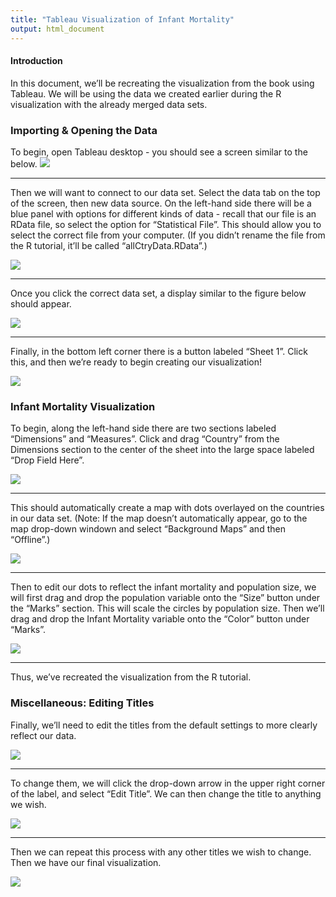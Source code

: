 ```yaml
---
title: "Tableau Visualization of Infant Mortality"
output: html_document
---
```


#### Introduction

In this document, we'll be recreating the visualization from the book using Tableau. We will be using the data we created earlier during the R visualization with the already merged data sets.

### Importing & Opening the Data 
To begin, open Tableau desktop - you should see a screen similar to the below.
![](IM_simple_figures/open.png)

***
Then we will want to connect to our data set. Select the data tab on the top of the screen, then new data source. On the left-hand side there will be a blue panel with options for different kinds of data - recall that our file is an RData file, so select the option for "Statistical File". This should allow you to select the correct file from your computer. (If you didn't rename the file from the R tutorial, it'll be called "allCtryData.RData".)

![](IM_simple_figures/open_data.png)

***
Once you click the correct data set, a display similar to the figure below should appear.

![](IM_simple_figures/data.png)

***
Finally, in the bottom left corner there is a button labeled "Sheet 1". Click this, and then we're ready to begin creating our visualization!

![](IM_simple_figures/sheet.png)

### Infant Mortality Visualization

To begin, along the left-hand side there are two sections labeled "Dimensions" and "Measures". Click and drag "Country" from the Dimensions section to the center of the sheet into the large space labeled "Drop Field Here". 

![](IM_simple_figures/dim.png)

***
This should automatically create a map with dots overlayed on the countries in our data set. (Note: If the map doesn't automatically appear, go to the map drop-down windown and select "Background Maps" and then "Offline".)

![](IM_simple_figures/ctry.png)

***
Then to edit our dots to reflect the infant mortality and population size, we will first drag and drop the population variable onto the "Size" button under the "Marks" section. This will scale the circles by population size. Then we'll drag and drop the Infant Mortality variable onto the "Color" button under "Marks". 

![](IM_simple_figures/color_size.png)

***
Thus, we've recreated the visualization from the R tutorial.

### Miscellaneous: Editing Titles
Finally, we'll need to edit the titles from the default settings to more clearly reflect our data. 

![](IM_simple_figures/inc_title.png)

***
To change them, we will click the drop-down arrow in the upper right corner of the label, and select "Edit Title". We can then change the title to anything we wish.

![](IM_simple_figures/edit.png)

***
Then we can repeat this process with any other titles we wish to change. Then we have our final visualization.

![](IM_simple_figures/final.png)

